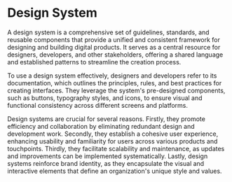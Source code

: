 # Design System


A design system is a comprehensive set of guidelines, standards, and reusable components that
provide a unified and consistent framework for designing and building digital products. It serves as
a central resource for designers, developers, and other stakeholders, offering a shared language and
established patterns to streamline the creation process.

To use a design system effectively, designers and developers refer to its documentation, which
outlines the principles, rules, and best practices for creating interfaces. They leverage the
system's pre-designed components, such as buttons, typography styles, and icons, to ensure visual
and functional consistency across different screens and platforms.

Design systems are crucial for several reasons. Firstly, they promote efficiency and collaboration
by eliminating redundant design and development work. Secondly, they establish a cohesive user
experience, enhancing usability and familiarity for users across various products and touchpoints.
Thirdly, they facilitate scalability and maintenance, as updates and improvements can be implemented
systematically. Lastly, design systems reinforce brand identity, as they encapsulate the visual and
interactive elements that define an organization's unique style and values.

<LinkCards>
  <LinkCard
    heading="Theme"
    description="Start building a new app using Wave"
    link="/getting-started/setting-up-your-first-monorepo"
  />
  <LinkCard
    heading="Components"
    description="Make sure you are set up to deploy your stack"
    link="/getting-started/how-to-get-aws-credentials"
  />
</LinkCards>
